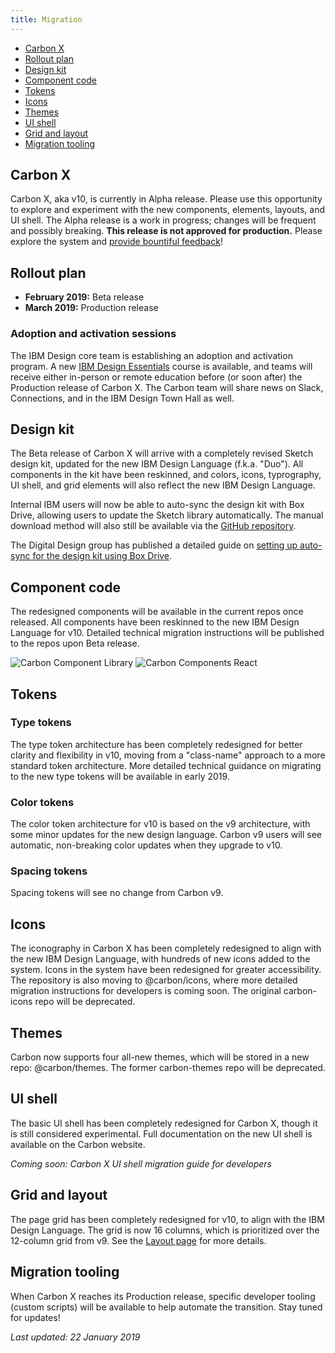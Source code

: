 ```yaml
---
title: Migration
---
```


<AnchorLinks>
  
- [Carbon X](#carbon-x)
- [Rollout plan](#rollout-plan)
- [Design kit](#design-kit)
- [Component code](#component-code)
- [Tokens](#tokens)
- [Icons](#icons)
- [Themes](#themes)
- [UI shell](#ui-shell)      
- [Grid and layout](#grid-and-layout)
- [Migration tooling](#migration-tooling)
        
</AnchorLinks>

## Carbon X

Carbon X, aka v10, is currently in Alpha release. Please use this opportunity to explore and experiment with the new components, elements, layouts, and UI shell. The Alpha release is a work in progress; changes will be frequent and possibly breaking. **This release is not approved for production.** Please explore the system and [provide bountiful feedback](/help/support#github-issues)!

## Rollout plan

- **February 2019:** Beta release
- **March 2019:** Production release

### Adoption and activation sessions

<p>The IBM Design core team is establishing an adoption and activation program. A new <a href="https://w3.ibm.com/design/essentials" target="blank">IBM Design Essentials</a> course is available, and teams will receive either in-person or remote education before (or soon after) the Production release of Carbon X. The Carbon team will share news on Slack, Connections, and in the IBM Design Town Hall as well.</p>

## Design kit

The Beta release of Carbon X will arrive with a completely revised Sketch design kit, updated for the new IBM Design Language (f.k.a. "Duo"). All components in the kit have been reskinned, and colors, icons, typrography, UI shell, and grid elements will also reflect the new IBM Design Language.

Internal IBM users will now be able to auto-sync the design kit with Box Drive, allowing users to update the Sketch library automatically. The manual download method will also still be available via the [GitHub repository](https://github.com/IBM/carbon-design-kit).

The Digital Design group has published a detailed guide on [setting up auto-sync for the design kit using Box Drive](https://www.ibm.com/standards/web/design-kit/).

## Component code

The redesigned components will be available in the current repos once released. All components have been reskinned to the new IBM Design Language for v10. Detailed technical migration instructions will be published to the repos upon Beta release.

<GridWrapper
  className="tile--resource--no-margin"
  col_lg="8"
  flex="true"
  bleed="true">
  <ClickableTile
    title="Carbon Components"
    href="https://github.com/ibm/carbon-components"
    type="resource">
    <img src="images/github-icon.png" alt="Carbon Component Library" />
  </ClickableTile>
  <ClickableTile
    title="Carbon Components React"
    href="https://github.com/ibm/carbon-components-react"
    type="resource">
    <img src="images/react-icon.png" alt="Carbon Components React" />
  </ClickableTile>
</GridWrapper>

## Tokens

### Type tokens

The type token architecture has been completely redesigned for better clarity and flexibility in v10, moving from a "class-name" approach to a more standard token architecture. More detailed technical guidance on migrating to the new type tokens will be available in early 2019.

### Color tokens

The color token architecture for v10 is based on the v9 architecture, with some minor updates for the new design language. Carbon v9 users will see automatic, non-breaking color updates when they upgrade to v10.

### Spacing tokens

Spacing tokens will see no change from Carbon v9.

## Icons

The iconography in Carbon X has been completely redesigned to align with the new IBM Design Language, with hundreds of new icons added to the system. Icons in the system have been redesigned for greater accessibility. The repository is also moving to @carbon/icons, where more detailed migration instructions for developers is coming soon. The original carbon-icons repo will be deprecated.

## Themes

Carbon now supports four all-new themes, which will be stored in a new repo: @carbon/themes. The former carbon-themes repo will be deprecated.

## UI shell

The basic UI shell has been completely redesigned for Carbon X, though it is still considered experimental. Full documentation on the new UI shell is available on the Carbon website.

_Coming soon: Carbon X UI shell migration guide for developers_

## Grid and layout

The page grid has been completely redesigned for v10, to align with the IBM Design Language. The grid is now 16 columns, which is prioritized over the 12-column grid from v9. See the [Layout page](/guidelines/layout) for more details.

## Migration tooling

When Carbon X reaches its Production release, specific developer tooling (custom scripts) will be available to help automate the transition. Stay tuned for updates!

_Last updated: 22 January 2019_
